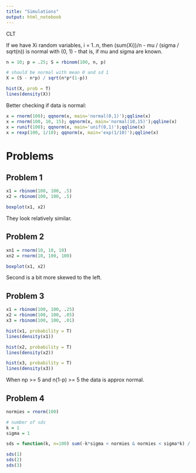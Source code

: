 ```yaml
---
title: "Simulations"
output: html_notebook
---
```


CLT

If we have Xi random variables, i = 1..n, then (sum(Xi))/n - mu / (sigma / sqrt(n)) is normal with (0, 1) - that is, if mu and sigma are known.

```r
n = 10; p = .25; S = rbinom(100, n, p)

# should be normal with mean 0 and sd 1
X = (S - n*p) / sqrt(n*p*(1-p))

hist(X, prob = T)
lines(density(X))
```

Better checking if data is normal:

```r
x = rnorm(100); qqnorm(x, main='normal(0,1)');qqline(x)
x = rnorm(100, 10, 15); qqnorm(x, main='normal(10,15)');qqline(x)
x = runif(100); qqnorm(x, main='unif(0,1)');qqline(x)
x = rexp(100, 1/10); qqnorm(x, main='exp(1/10)');qqline(x)
```

# Problems

## Problem 1

```r
x1 = rbinom(100, 100, .5)
x2 = rbinom(100, 100, .5)

boxplot(x1, x2)
```
They look relatively similar.

## Problem 2
```r
xn1 = rnorm(10, 10, 10)
xn2 = rnorm(10, 100, 100)

boxplot(x1, x2)
```
Second is a bit more skewed to the left.

## Problem 3
```r
x1 = rbinom(100, 100, .25)
x2 = rbinom(100, 100, .05)
x3 = rbinom(100, 100, .01)

hist(x1, probability = T)
lines(density(x1))

hist(x2, probability = T)
lines(density(x2))

hist(x3, probability = T)
lines(density(x3))
```
When np >= 5 and n(1-p) >= 5 the data is approx normal.

## Problem 4
```r
normies = rnorm(100)

# number of sds
k = 1
sigma = 1

sds = function(k, n=100) sum(-k*sigma < normies & normies < sigma*k) / n

sds(1) 
sds(2)
sds(3)
```
